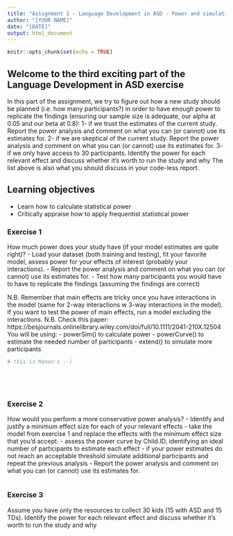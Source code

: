 ```yaml
---
title: "Assignment 1 - Language Development in ASD - Power and simulations"
author: "[YOUR NAME]"
date: "[DATE]"
output: html_document
---
```


```r
knitr::opts_chunk$set(echo = TRUE)
```

## Welcome to the third exciting part of the Language Development in ASD exercise

In this part of the assignment, we try to figure out how a new study should be planned (i.e. how many participants?) in order to have enough power to replicate the findings (ensuring our sample size is adequate, our alpha at 0.05 and our beta at 0.8):
1- if we trust the estimates of the current study. Report the power analysis and comment on what you can (or cannot) use its estimates for.
2- if we are skeptical of the current study. Report the power analysis and comment on what you can (or cannot) use its estimates for.
3- if we only have access to 30 participants. Identify the power for each relevant effect and discuss whether it's worth to run the study and why
The list above is also what you should discuss in your code-less report.


## Learning objectives

- Learn how to calculate statistical power
- Critically appraise how to apply frequentist statistical power

### Exercise 1

How much power does your study have (if your model estimates are quite right)?
- Load your dataset (both training and testing), fit your favorite model, assess power for your effects of interest (probably your interactions).
- Report the power analysis and comment on what you can (or cannot) use its estimates for.
- Test how many participants you would have to have to replicate the findings (assuming the findings are correct)

N.B. Remember that main effects are tricky once you have interactions in the model (same for 2-way interactions w 3-way interactions in the model). If you want to test the power of main effects, run a model excluding the interactions.
N.B. Check this paper: https://besjournals.onlinelibrary.wiley.com/doi/full/10.1111/2041-210X.12504
You will be using:
- powerSim() to calculate power
- powerCurve() to estimate the needed number of participants
- extend() to simulate more participants

```r
# this is Manon's :-)






```


### Exercise 2

How would you perform a more conservative power analysis?
- Identify and justify a minimum effect size for each of your relevant effects
- take the model from exercise 1 and replace the effects with the minimum effect size that you'd accept.
- assess the power curve by Child.ID, identifying an ideal number of participants to estimate each effect
- if your power estimates do not reach an acceptable threshold simulate additional participants and repeat the previous analysis
- Report the power analysis and comment on what you can (or cannot) use its estimates for.

```r

```


### Exercise 3

Assume you have only the resources to collect 30 kids (15 with ASD and 15 TDs). Identify the power for each relevant effect and discuss whether it's worth to run the study and why

```r

```
